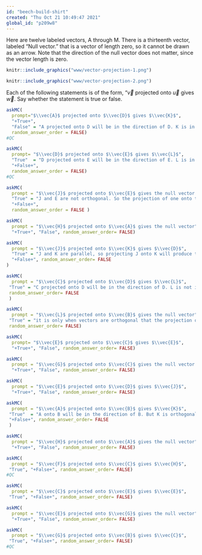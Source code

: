 ```yaml
---
id: "beech-build-shirt"
created: "Thu Oct 21 10:49:47 2021"
global_id: "p209w8"
---
```


Here are twelve labeled vectors, A through M. There is a thirteenth vector, labeled "Null vector." that is  a vector of length zero, so it cannot be drawn as an arrow. Note that the direction of the null vector does not matter, since the vector length is zero. 

```r
knitr::include_graphics("www/vector-projection-1.png")
```

```r
knitr::include_graphics("www/vector-projection-2.png")
```

Each of the following statements is of the form, "$\vec{v}$ projected onto $\vec{u}$ gives $\vec{w}$. Say whether the statement is true or false. 

```r
askMC( 
  prompt="$\\vec{A}$ projected onto $\\vec{D}$ gives $\\vec{K}$", 
  "+True+", 
  "False" = "A projected onto D will be in the direction of D. K is in the direction of D, points in the right direction (downwards), and equals the vertical component of A.",
  random_answer_order = FALSE)
#QC
```

```r
askMC( 
  prompt= "$\\vec{D}$ projected onto $\\vec{E}$ gives $\\vec{L}$", 
  "True"  = "D projected onto E will be in the direction of E. L is in the direction of E but L does not have the right length.",
  "+False+",
  random_answer_order = FALSE)
#QC
```

```r
askMC( 
  prompt = "$\\vec{J}$ projected onto $\\vec{E}$ gives the null vector.", 
  "True" = "J and E are not orthogonal. So the projection of one onto the other cannot be the null vector.",
  "+False+", 
  random_answer_order = FALSE )
```

```r
askMC( 
  prompt = "$\\vec{H}$ projected onto $\\vec{A}$ gives the null vector", 
  "+True+", "False", random_answer_order= FALSE)
```

```r
askMC( 
  prompt = "$\\vec{J}$ projected onto $\\vec{K}$ gives $\\vec{D}$", 
  "True" = "J and K are parallel, so projecting J onto K will produce the vector J. But J is much shorter than D.", 
  "+False+", random_answer_order= FALSE
)
```

```r
askMC( 
  prompt = "$\\vec{C}$ projected onto $\\vec{D}$ gives $\\vec{L}$", 
 "True" = "C projected onto D will be in the direction of D. L is not in the direction of D.", "+False+", 
 random_answer_order= FALSE
 )
```

```r
askMC( 
  prompt = "$\\vec{L}$ projected onto $\\vec{B}$ gives the null vector", 
 "True" = "it is only when vectors are orthogonal that the projection of one onto the other produces the null vector. L and B are not orthogonal. ", "+False+", 
 random_answer_order= FALSE)
```

```r
askMC( 
  prompt= "$\\vec{E}$ projected onto $\\vec{C}$ gives $\\vec{E}$", 
  "+True+", "False", random_answer_order= FALSE)
```

```r
askMC( 
  prompt = "$\\vec{G}$ projected onto $\\vec{C}$ gives the null vector.", 
  "+True+", "False", random_answer_order= FALSE)
```

```r
askMC( 
  prompt = "$\\vec{E}$ projected onto $\\vec{D}$ gives $\\vec{J}$", 
  "+True+", "False", random_answer_order= FALSE)
```

```r
askMC( 
  prompt = "$\\vec{A}$ projected onto $\\vec{B}$ gives $\\vec{K}$", 
 "True"  = "A onto B will be in the direction of B. But K is orthogonal to B.",
 "+False+", random_answer_order= FALSE
 )
```

```r
askMC( 
  prompt = "$\\vec{H}$ projected onto $\\vec{A}$ gives the null vector", 
  "+True+", "False", random_answer_order= FALSE)
```

```r
askMC( 
  prompt = "$\\vec{F}$ projected onto $\\vec{C}$ gives $\\vec{H}$", 
 "True", "+False+", random_answer_order= FALSE)
#QC
```

```r
askMC( 
  prompt = "$\\vec{C}$ projected onto $\\vec{E}$ gives $\\vec{E}$", 
 "True", "+False+", random_answer_order= FALSE)
```

```r
askMC( 
  prompt = "$\\vec{E}$ projected onto $\\vec{G}$ gives the null vector", 
  "+True+", "False", random_answer_order= FALSE)
```

```r
askMC( 
  prompt = "$\\vec{G}$ projected onto $\\vec{B}$ gives $\\vec{C}$", 
 "True", "+False+", random_answer_order= FALSE)
#QC
```

